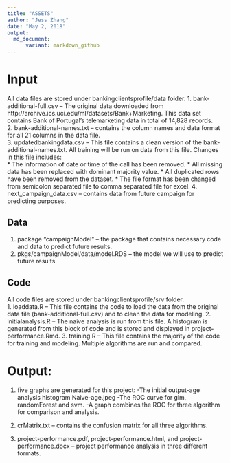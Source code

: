 ```yaml
---
title: "ASSETS"
author: "Jess Zhang"
date: "May 2, 2018"
output: 
  md_document:
      variant: markdown_github
---
```


# Input
All data files are stored under bankingclientsprofile/data folder.
1. bank-additional-full.csv -- The original data downloaded from http://archive.ics.uci.edu/ml/datasets/Bank+Marketing.  This data set contains Bank of Portugal's telemarketing data in total of 14,828 records.  
2. bank-additional-names.txt -- contains the column names and data format for all 21 columns in the data file.  
3. updatedbankingdata.csv -- This file contains a clean version of the bank-additional-names.txt.  All training will be run on data from this file.
  Changes in this file includes:  
  * The information of date or time of the call has been removed.
  * All missing data has been replaced with dominant majority value. 
  * All duplicated rows have been removed from the dataset.
  * The file format has been changed from semicolon separated file to comma separated file for excel.
4. next_campaign_data.csv -- contains data from future campaign for predicting purposes.

## Data
1. package "campaignModel" -- the package that contains necessary code and data to predict future results.
2. pkgs/campaignModel/data/model.RDS -- the model we will use to predict future results
  
## Code
All code files are stored under bankingclientsprofile/srv folder.  
1. loaddata.R -- This file contains the code to load the data from the original data file (bank-additional-full.csv) and to clean the data for modeling.
2. initialanalysis.R -- The naive analysis is run from this file.  A histogram is generated from this block of code and is stored and displayed in project-performance.Rmd.
3. training.R -- This file contains the majority of the code for training and modeling.  Multiple algorithms are run and compared.

# Output:  
1. five graphs are generated for this project:
  -The initial output-age analysis histogram Naive-age.jpeg
  -The ROC curve for glm, randomForest and svm.
  -A graph combines the ROC for three algorithm for comparison and analysis.

2. crMatrix.txt -- contains the confusion matrix for all three algorithms.

3. project-performance.pdf, project-performance.html, and project-performance.docx -- project performance analysis in three different formats.